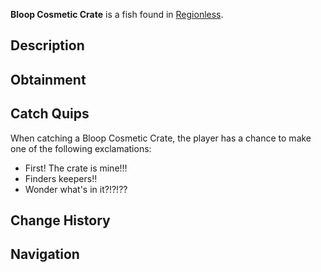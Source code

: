 {{FishInfobox
|image          = Bloop Cosmetic Crate.png
|rarity         = Secret
|sea            = First Sea, Second Sea
|location       = [[Regionless]]
|sublocation    = 
|sources        = Fishing Rod
|radar_location = 
|xp             = 20
|weather        = 
|time           = 
|season         = 
|bait           = Magnet
|base_weight    = 10.1
|base_value     = 80
|weight_range   = 0.1
|base_chance    = 100
|base_resil     = 100
}}
'''Bloop Cosmetic Crate''' is a {{Rarity|Secret}} fish found in [[Regionless]].

== Description ==
{{Description|???|Bestiary Entry}}

== Obtainment ==

== Catch Quips ==
When catching a Bloop Cosmetic Crate, the player has a chance to make one of the following exclamations:
* First! The crate is mine!!!
* Finders keepers!!
* Wonder what's in it?!?!??

== Change History ==
{{Change History|{{subst:Current Version}}}}

== Navigation ==
{{Fish Navbox|Regionless}}